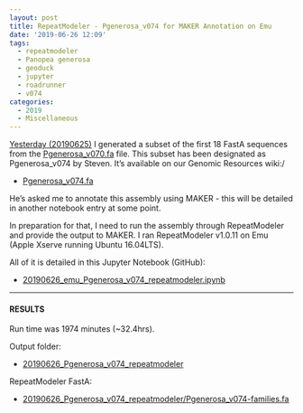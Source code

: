 ```yaml
---
layout: post
title: RepeatModeler - Pgenerosa_v074 for MAKER Annotation on Emu
date: '2019-06-26 12:09'
tags:
  - repeatmodeler
  - Panopea generosa
  - geoduck
  - jupyter
  - roadrunner
  - v074
categories:
  - 2019
  - Miscellaneous
---
```

[Yesterday (20190625)](https://robertslab.github.io/sams-notebook/posts/2019/2019-06-25-Data-Wrangling-FastA-Subsetting-of-Pgenerosa_v070.fa-Using-samtools-faidx/) I generated a subset of the first 18 FastA sequences from the [Pgenerosa_v070.fa](http://owl.fish.washington.edu/halfshell/genomic-databank/Pgenerosa_v070.fa) file. This subset has been designated as Pgenerosa_v074 by Steven. It's available on our Genomic Resources wiki:/

- [Pgenerosa_v074.fa](http://owl.fish.washington.edu/halfshell/genomic-databank/Pgenerosa_v074.fa)

He's asked me to annotate this assembly using MAKER - this will be detailed in another notebook entry at some point.

In preparation for that, I need to run the assembly through RepeatModeler and provide the output to MAKER. I ran RepeatModeler v1.0.11 on Emu (Apple Xserve running Ubuntu 16.04LTS).

All of it is detailed in this Jupyter Notebook (GitHub):

- [20190626_emu_Pgenerosa_v074_repeatmodeler.ipynb](https://github.com/RobertsLab/code/blob/master/notebooks/sam/20190626_emu_Pgenerosa_v074_repeatmodeler.ipynb)

---

#### RESULTS

Run time was 1974 minutes (~32.4hrs).

Output folder:

- [20190626_Pgenerosa_v074_repeatmodeler](https://gannet.fish.washington.edu/Atumefaciens/20190626_Pgenerosa_v074_repeatmodeler)


RepeatModeler FastA:

- [20190626_Pgenerosa_v074_repeatmodeler/Pgenerosa_v074-families.fa](https://gannet.fish.washington.edu/Atumefaciens/20190626_Pgenerosa_v074_repeatmodeler/Pgenerosa_v074-families.fa)
